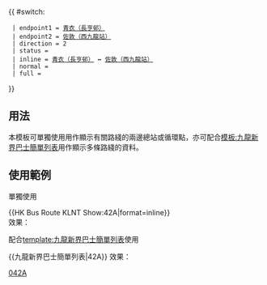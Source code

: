 {{ #switch: {{{format|}}}
  | endpoint1 = [[長亨巴士總站|青衣（長亨邨）]]
  | endpoint2 = [[西九龍站巴士總站|佐敦（西九龍站）]]
  | direction = 2
  | status =
  | inline = [[長亨巴士總站|青衣（長亨邨）]] ↔ [[西九龍站巴士總站|佐敦（西九龍站）]]
  | normal =
  | full =
}}<noinclude>
==用法==
本模板可單獨使用用作顯示有關路綫的兩邊總站或循環點，亦可配合[[模板:九龍新界巴士簡單列表]]用作顯示多條路綫的資料。

==使用範例==
;單獨使用
<nowiki>{{HK Bus Route KLNT Show:42A|format=inline}}</nowiki><br>
效果：{{HK Bus Route KLNT Show:42A|format=inline}}

;配合[[template:九龍新界巴士簡單列表]]使用
<nowiki>{{九龍新界巴士簡單列表|42A}}</nowiki>
效果：{{九龍新界巴士簡單列表|42A}}
[[Category:九龍巴士路線模板|042A]]</noinclude>